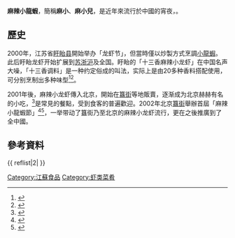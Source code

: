 {{Infobox Prepared Food
| name             = 麻辣小龍蝦
| image            = 
| caption          = 
| alternate_name   = 麻小、麻小兒
| country          = [[中国|中国]]
| region           = 江蘇省
| course           = 宵夜
| served           = 
| main_ingredient  = [[克氏原螯蝦|克氏原螯蝦]]
| variations       = 
| calories         =
| other            = 
}} 

'''麻辣小龍蝦'''，簡稱'''麻小'''、'''麻小兒'''，是近年來流行於中國的宵夜，{{Citation needed|甚至有「宵夜之王」的稱號|time=2020-08-26T12:58:12+00:00}}。

==歷史==

2000年，江苏省[[盱眙县|盱眙县]]開始举办「龙虾节」，但當時僅以炒製方式烹調[[克氏原螯虾|小龍蝦]]。此后盱眙龙虾开始扩展到[[江苏|苏]][[浙江|浙]][[上海|沪]]及全国。盱眙的「十三香麻辣小龙虾」在中国名声大噪，「十三香调料」是一种约定俗成的叫法，实际上是由20多种香料搭配使用，可分别烹制出多种味型<ref>{{cite journal |author=戈兴杰、李璐|year=2007 |title=盱眙发展龙虾业的比较优势|journal=《渔业经济研究》|volume= 2007年1期|publisher= |url= |format=}}</ref><ref>{{cite journal |author=阿亮|year=2002 |title=盱眙龙虾揭秘|journal=《四川烹饪》|volume= 2002年8期|publisher= |url= |format=}}</ref>。

2001年後，麻辣小龙虾傳入北京，開始在[[簋街|簋街]]等地販賣，逐渐成为北京赫赫有名的小吃，<ref>{{cite web|url=http://news.sohu.com/19/70/news145787019.shtml|author=马佳|title=北京人钟情“麻小儿”簋街一天吃掉30万只|date=2001-07-05|work=[[搜狐|搜狐]]|accessdate=|archive-date=2020-09-15|archive-url=https://web.archive.org/web/20200915020452/http://news.sohu.com/19/70/news145787019.shtml|dead-url=no}}</ref>是常見的餐點，受到食客的普遍歡迎。2002年北京[[簋街|簋街]]舉辦首屆「麻辣小龍蝦節」<ref>{{Cite web|url=http://tw1.peopledaily.com.cn/BIG5/shenghuo/76/123/20020823/806534.html|title=有各種趣味比賽　北京簋街要過"麻小節"|accessdate=2020-08-26|author=王小星|date=2002年8月23日|publisher=[[人民網|人民網]]}}{{Dead link}}</ref><ref>{{Cite web|url=http://tw1.peopledaily.com.cn/BIG5/shenghuo/76/123/20020826/807677.html|title=北京簋街修完 新貌迎“麻小節”|accessdate=2020-08-26|author=白延龍|date=2002年8月26日|publisher=[[人民網|人民網]]}}{{Dead link}}</ref>，一举带动了簋街乃至北京的麻辣小龙虾流行，更在之後推廣到了全中國。

==參考資料==
{{ reflist|2| }}

[[Category:江蘇食品|Category:江蘇食品]]
[[Category:虾类菜肴|Category:虾类菜肴]]